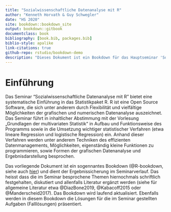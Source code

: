 --- 
title: "Sozialwissenschaftliche Datenanalyse mit R"
author: "Kenneth Horvath & Guy Schwegler"
date: "HS 2020"
site: bookdown::bookdown_site
output: bookdown::gitbook
documentclass: book
bibliography: [book.bib, packages.bib]
biblio-style: apalike
link-citations: true
github-repo: rstudio/bookdown-demo
description: "Dieses Dokument ist ein Bookdown für das Hauptseminar 'Sozialwissenschaftliche Datenanalyse mit R' im HS20 und dient als Ergebnisicherung im Seminarverlauf."
---

# Einführung {-}

Das Seminar "Sozialwissenschaftliche Datenanalyse mit R" bietet eine systematische Einführung in das Statistikpaket R. R ist eine Open Source Software, die sich unter anderem durch Flexibilität und vielfältige Möglichkeiten der grafischen und numerischen Datenanalyse auszeichnet. Das Seminar führt in inhaltlicher Abstimmung mit der Vorlesung „Grundlagen der multivariaten Statistik“ in Aufbau und Funktionsweise des Programms sowie in die Umsetzung wichtiger statistischer Verfahren (etwa lineare Regression und logistische Regression) ein. Anhand dieser Verfahren werden unter anderem Techniken des effizienten Datenmanagements, Möglichkeiten, eigenständig kleine Funktionen zu programmieren, sowie Formen der grafischen Datenanalyse und Ergebnisdarstellung besprochen.

Das vorliegende Dokument ist ein sogennantes Bookdown (@R-bookdown, siehe auch [hier](https://bookdown.org/)) und dient der Ergebnissicherung im Seminarverlauf. Das heisst dass die im Seminar besprochene Themen hiernochmals schriftlich festgehalten, diskutiert und allenfalls Literatur ergänzt werden  (siehe für allgemeine Literatur etwa @DiazBone2019, @Kabacoff2015 oder @Manderscheid2017). Das Bookdown wird laufend aktualisiert. Ebenfalls werden in diesem Bookdown die Lösungen für die im Seminar gestellten Aufgaben (Falllösungen) präsentiert.






